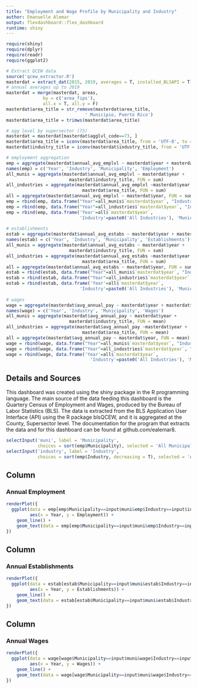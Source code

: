 ---
title: "Employment and Wage Profile by Municipality and Industry"
author: Emanuelle Alemar
output: flexdashboard::flex_dashboard
runtime: shiny
---
    

```{r dat, include=FALSE}
require(shiny)
require(dplyr)
require(readr)
require(ggplot2)

# Extract QCEW data 
source('qcew_extractor.R')
masterdat = extract_dat(2015, 2019, averages = T, installed_BLSAPI = T)
# annual averages up to 2019
masterdat = merge(masterdat, areas,
              by = c('area_fips'),
              all.x = T, all.y = F)
masterdat$area_title = str_remove(masterdat$area_title,
                              ' Municipio, Puerto Rico')
masterdat$area_title = trimws(masterdat$area_title)

# agg level by supersector (73)
masterdat = masterdat[masterdat$agglvl_code==73, ]
masterdat$area_title = iconv(masterdat$area_title, from = 'UTF-8', to = 'ASCII//TRANSLIT')
masterdat$industry_title = iconv(masterdat$industry_title, from = 'UTF-8', to = 'ASCII//TRANSLIT')

# employment aggregation
emp = aggregate(masterdat$annual_avg_emplvl ~ masterdat$year + masterdat$industry_title + masterdat$area_title, FUN = sum)
names(emp) = c('Year', 'Industry', 'Municipality', 'Employment')
all_munis = aggregate(masterdat$annual_avg_emplvl ~ masterdat$year +
                        masterdat$industry_title, FUN = sum)
all_industries = aggregate(masterdat$annual_avg_emplvl ~masterdat$year +
                             masterdat$area_title, FUN = sum)
all = aggregate(masterdat$annual_avg_emplvl ~ masterdat$year, FUN = sum)
emp = rbind(emp, data.frame("Year"=all_munis$`masterdat$year`, "Industry"=all_munis$`masterdat$industry_title`, "Municipality"=paste0('All Municipalities'), 'Employment'=all_munis$`masterdat$annual_avg_emplvl`))
emp = rbind(emp, data.frame("Year"=all_industries$`masterdat$year`, "Industry"=paste0('All Industries'), "Municipality"=all_industries$`masterdat$area_title`, "Employment"=all_industries$`masterdat$annual_avg_emplvl`))
emp = rbind(emp, data.frame('Year'=all$`masterdat$year`,
                            'Industry'=paste0('All Industries'), 'Municipality'=paste0('All Municipalities'), 'Employment'=all$`masterdat$annual_avg_emplvl`))
                            
# establishments
estab = aggregate(masterdat$annual_avg_estabs ~ masterdat$year + masterdat$industry_title + masterdat$area_title, FUN = sum)
names(estab) = c('Year', 'Industry', 'Municipality', 'Establishments')
all_munis = aggregate(masterdat$annual_avg_estabs ~ masterdat$year +
                        masterdat$industry_title, FUN = sum)
all_industries = aggregate(masterdat$annual_avg_estabs ~masterdat$year +
                             masterdat$area_title, FUN = sum)
all = aggregate(masterdat$annual_avg_estabs ~ masterdat$year, FUN = sum)
estab = rbind(estab, data.frame("Year"=all_munis$`masterdat$year`, "Industry"=all_munis$`masterdat$industry_title`, "Municipality"=paste0('All Municipalities'), 'Establishments'=all_munis$`masterdat$annual_avg_estabs`))
estab = rbind(estab, data.frame("Year"=all_industries$`masterdat$year`, "Industry"=paste0('All Industries'), "Municipality"=all_industries$`masterdat$area_title`, "Establishments"=all_industries$`masterdat$annual_avg_estabs`))
estab = rbind(estab, data.frame('Year'=all$`masterdat$year`,
                            'Industry'=paste0('All Industries'), 'Municipality'=paste0('All Municipalities'), 'Establishments'=all$`masterdat$annual_avg_estabs`))
                            
# wages
wage = aggregate(masterdat$avg_annual_pay ~ masterdat$year + masterdat$industry_title + masterdat$area_title, FUN = mean)
names(wage) = c('Year', 'Industry', 'Municipality', 'Wages')
all_munis = aggregate(masterdat$avg_annual_pay ~ masterdat$year +
                        masterdat$industry_title, FUN = mean)
all_industries = aggregate(masterdat$avg_annual_pay ~masterdat$year +
                             masterdat$area_title, FUN = mean)
all = aggregate(masterdat$avg_annual_pay ~ masterdat$year, FUN = mean)
wage = rbind(wage, data.frame("Year"=all_munis$`masterdat$year`, "Industry"=all_munis$`masterdat$industry_title`, "Municipality"=paste0('All Municipalities'), 'Wages'=all_munis$`masterdat$avg_annual_pay`))
wage = rbind(wage, data.frame("Year"=all_industries$`masterdat$year`, "Industry"=paste0('All Industries'), "Municipality"=all_industries$`masterdat$area_title`, "Wages"=all_industries$`masterdat$avg_annual_pay`))
wage = rbind(wage, data.frame('Year'=all$`masterdat$year`,
                                'Industry'=paste0('All Industries'), 'Municipality'=paste0('All Municipalities'), 'Wages'=all$`masterdat$avg_annual_pay`))
```
    
Details and Sources {.sidebar data-width=300}
-------------------------------------

This dashboard was created using the shiny package in the R programming language. The main source of the data feeding this dashboard is the Quartery Census of Employment and Wages, produced by the Bureau of Labor Statistics (BLS). The data is extracted from the BLS Application User Interface (API) using the R package blsQCEW, and it is aggregated at the County, Supersector level. The documentation for the program that extracts the data and for this dashboard can be found at github.com/ealemar8. 

```{r}
selectInput('muni', label = 'Municipality',
            choices = sort(emp$Municipality), selected = 'All Municipalities')
selectInput('industry', label = 'Industry',
            choices = sort(emp$Industry, decreasing = T), selected = 'All Industries')
```


Column
-------------------------------------

### Annual Employment 
    
```{r}
renderPlot({
  ggplot(data = emp[emp$Municipality==input$muni&emp$Industry==input$industry, ], 
         aes(x = Year, y = Employment)) +
    geom_line() +
    geom_text(data = emp[emp$Municipality==input$muni&emp$Industry==input$industry, ], aes(y = Employment, label = as.character(Employment))) + ggtitle(paste0('Persons employed in ', input$muni, ' - ', input$industry)) 
})
```
   
Column
-------------------------------------

### Annual Establishments

```{r}
renderPlot({
  ggplot(data = estab[estab$Municipality==input$muni&estab$Industry==input$industry, ], 
         aes(x = Year, y = Establishments)) +
    geom_line() +
    geom_text(data = estab[estab$Municipality==input$muni&estab$Industry==input$industry, ], aes(y = Establishments, label = as.character(round(Establishments, 2)))) + ggtitle(paste0('Establishments in ', input$muni,' - ', input$industry)) 
})
```
    
    
Column
-------------------------------------

### Annual Wages

```{r}
renderPlot({
  ggplot(data = wage[wage$Municipality==input$muni&wage$Industry==input$industry, ], 
         aes(x = Year, y = Wages)) +
    geom_line() +
    geom_text(data = wage[wage$Municipality==input$muni&wage$Industry==input$industry, ], aes(y = Wages, label = dollar(Wages))) + ggtitle(paste0('Average Annual Wage in ', input$muni, ' - ', input$industry))  
})
```







